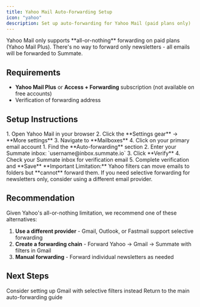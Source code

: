 ```yaml
---
title: Yahoo Mail Auto-Forwarding Setup
icon: "yahoo"
description: Set up auto-forwarding for Yahoo Mail (paid plans only)
---
```


<Warning>
Yahoo Mail only supports **all-or-nothing** forwarding on paid plans (Yahoo Mail Plus). There's no way to forward only newsletters - all emails will be forwarded to Summate.
</Warning>

## Requirements

- **Yahoo Mail Plus** or **Access + Forwarding** subscription (not available on free accounts)
- Verification of forwarding address

## Setup Instructions

<Steps>
  <Step title="Access Forwarding Settings">
    1. Open Yahoo Mail in your browser
    2. Click the **Settings gear** → **More settings**
    3. Navigate to **Mailboxes**
    4. Click on your primary email account
  </Step>

  <Step title="Enable Auto-Forwarding">
    1. Find the **Auto-forwarding** section
    2. Enter your Summate inbox: `username@inbox.summate.io`
    3. Click **Verify**
    4. Check your Summate inbox for verification email
    5. Complete verification and **Save**
  </Step>
</Steps>

<Note>
**Important Limitation:** Yahoo filters can move emails to folders but **cannot** forward them. If you need selective forwarding for newsletters only, consider using a different email provider.
</Note>

## Recommendation

Given Yahoo's all-or-nothing limitation, we recommend one of these alternatives:

1. **Use a different provider** - Gmail, Outlook, or Fastmail support selective forwarding
2. **Create a forwarding chain** - Forward Yahoo → Gmail → Summate with filters in Gmail
3. **Manual forwarding** - Forward individual newsletters as needed

## Next Steps

<CardGroup cols={2}>
  <Card title="Gmail Setup" icon="google" href="/guides/auto-forwarding/gmail">
    Consider setting up Gmail with selective filters instead
  </Card>

  <Card title="Back to Overview" icon="arrow-left" href="/guides/auto-forwarding/overview">
    Return to the main auto-forwarding guide
  </Card>
</CardGroup>
